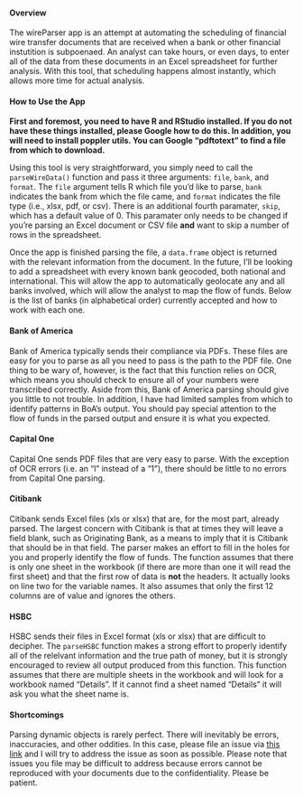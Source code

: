 #### Overview
The wireParser app is an attempt at automating the scheduling of financial wire transfer documents that are received when a bank or other financial instutition is subpoenaed. An analyst can take hours, or even days, to enter all of the data from these documents in an Excel spreadsheet for further analysis. With this tool, that scheduling happens almost instantly, which allows more time for actual analysis. 

#### How to Use the App
**First and foremost, you need to have R and RStudio installed. If you do not have these things installed, please Google how to do this. In addition, you will need to install poppler utils. You can Google "pdftotext" to find a file from which to download.**

Using this tool is very straightforward, you simply need to call the `parseWireData()` function and pass it three arguments: `file`, `bank`, and `format`. The `file` argument tells R which file you'd like to parse, `bank` indicates the bank from which the file came, and `format` indicates the file type (i.e., xlsx, pdf, or csv). There is an additional fourth paramater, `skip`, which has a default value of 0. This paramater only needs to be changed if you're parsing an Excel document or CSV file **and** want to skip a number of rows in the spreadsheet.

Once the app is finished parsing the file, a `data.frame` object is returned with the relevant information from the document. In the future, I'll be looking to add a spreadsheet with every known bank geocoded, both national and international. This will allow the app to automatically geolocate any and all banks involved, which will allow the analyst to map the flow of funds. Below is the list of banks (in alphabetical order) currently accepted and how to work with each one.

#### Bank of America
Bank of America typically sends their compliance via PDFs. These files are easy for you to parse as all you need to pass is the path to the PDF file. One thing to be wary of, however, is the fact that this function relies on OCR, which means you should check to ensure all of your numbers were transcribed correctly. Aside from this, Bank of America parsing should give you little to not trouble. In addition, I have had limited samples from which to identify patterns in BoA's output. You should pay special attention to the flow of funds in the parsed output and ensure it is what you expected.

#### Capital One
Capital One sends PDF files that are very easy to parse. With the exception of OCR errors (i.e. an "l" instead of a "1"), there should be little to no errors from Capital One parsing.

#### Citibank
Citibank sends Excel files (xls or xlsx) that are, for the most part, already parsed. The largest concern with Citibank is that at times they will leave a field blank, such as Originating Bank, as a means to imply that it is Citibank that should be in that field. The parser makes an effort to fill in the holes for you and properly identify the flow of funds. The function assumes that there is only one sheet in the workbook (if there are more than one it will read the first sheet) and that the first row of data is **not** the headers. It actually looks on line two for the variable names. It also assumes that only the first 12 columns are of value and ignores the others. 

#### HSBC
HSBC sends their files in Excel format (xls or xlsx) that are difficult to decipher. The `parseHSBC` function makes a strong effort to properly identify all of the relelvant information and the true path of money, but it is strongly encouraged to review all output produced from this function. This function assumes that there are multiple sheets in the workbook and will look for a workbook named "Details". If it cannot find a sheet named "Details" it will ask you what the sheet name is. 

#### Shortcomings
Parsing dynamic objects is rarely perfect. There will inevitably be errors, inaccuracies, and other oddities. In this case, please file an issue via [this link](https://github.com/theRanalyst/wireParser/issues) and I will try to address the issue as soon as possible. Please note that issues you file may be difficult to address because errors cannot be reproduced with your documents due to the confidentiality. Please be patient.
